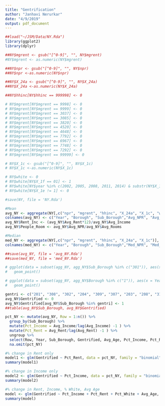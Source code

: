 ```yaml
---
title: "Gentrification"
author: "Janhavi Nerurkar"
date: "4/9/2019"
output: pdf_document
---
```


```r
##load("~/JSM/Data/NY.Rda")
library(ggplot2)
library(dplyr)
```

```r
##NY$mgrent <- gsub("[^0-9]", "", NY$mgrent)
#NY$mgrent <- as.numeric(NY$mgrent)

##NY$npr <- gsub("[^0-9]", "", NY$npr)
##NY$npr <-as.numeric(NY$npr)

##NY$X_24a <- gsub("[^0-9]", "", NY$X_24a)
##NY$X_24a <-as.numeric(NY$X_24a)

##NY$hhinc[NY$hhinc == 999998] <- 0

# NY$mgrent[NY$mgrent == 9998] <- 0
# NY$mgrent[NY$mgrent == 9999] <- 0
# NY$mgrent[NY$mgrent == 3037] <- 0
# NY$mgrent[NY$mgrent == 3085] <- 0
# NY$mgrent[NY$mgrent == 3820] <- 0
# NY$mgrent[NY$mgrent == 4520] <- 0
# NY$mgrent[NY$mgrent == 4648] <- 0
# NY$mgrent[NY$mgrent == 7792] <- 0
# NY$mgrent[NY$mgrent == 6967] <- 0
# NY$mgrent[NY$mgrent == 7748] <- 0
# NY$mgrent[NY$mgrent == 7292] <- 0
# NY$mgrent[NY$mgrent == 99999] <- 0

# NY$X_1c <- gsub("[^0-9]", "", NY$X_1c)
# NY$X_1c <-as.numeric(NY$X_1c)

# NY$white <- 0
# NY$white[NY$X_1f == 01] <- 1
# NY$white[NY$year %in% c(2002, 2005, 2008, 2011, 2014) & substr(NY$X_1f, 1, 2) == 10] <- 1
# NY$white[NY$X_1e != 1] <- 0

#save(NY, file = 'NY.Rda')
```

```r
#Mean
avg_NY <- aggregate(NY[,c("npr", "mgrent", "hhinc", "X_24a", "X_1c", "white")], by = list(NY$year,NY$borough, NY$sba), FUN = mean, na.rm = TRUE)
colnames(avg_NY) <- c("Year", "Borough", "Sub_Borough","Avg_NPR", "Avg_Rent", "Avg_Income", "Avg_Rooms", "Avg_Age", "Pct_White")
avg_NY$Rent_Inc <- (avg_NY$Avg_Rent*12)/avg_NY$Avg_Income
avg_NY$People_Room <- avg_NY$Avg_NPR/avg_NY$Avg_Rooms

#Median
med_NY <- aggregate(NY[,c("npr", "mgrent", "hhinc", "X_24a", "X_1c")], by = list(NY$year,NY$borough, NY$sba), FUN = median, na.rm = TRUE)
colnames(med_NY) <- c("Year", "Borough", "Sub_Borough","Med_NPR", "Med_Rent", "Med_Income", "Med_Rooms", "Med_Age")

##save(avg_NY, file = 'avg_NY.Rda')
##save(med_NY, file = 'med_NY.Rda')
```

```r
# ggplot(data = subset(agg_NY, agg_NY$Sub_Borough %in% c("301")), aes(x = Year, y = Avg_Income), group = 1) +
#   geom_point()
```
```r
# ggplot(data = subset(agg_NY, agg_NY$Borough %in% c("1")), aes(x = Year, y = Avg_Income), group = 1) +
#   geom_point()
```

```r
gentri <- c("201", "308", "302", "204", "309", "307", "203", "208", "310", "101", "401", "207", "102", "216", "209")
avg_NY$Gentrified <- 0
avg_NY$Gentrified[avg_NY$Sub_Borough %in% gentri] <- 1
##table(avg_NY$Sub_Borough, avg_NY$Gentrified)
```

```r
pct_NY <- mutate(avg_NY, Row = 1:n()) %>%
  group_by(Sub_Borough) %>%
  mutate(Pct_Income = Avg_Income/lag(Avg_Income) -1 ) %>%
  mutate(Pct_Rent = Avg_Rent/lag(Avg_Rent) -1 ) %>%
  ungroup %>%
  select(Row, Year, Sub_Borough, Gentrified, Avg_Age, Pct_Income, Pct_Rent, Rent_Inc, Pct_White) %>%
  na.omit(pct_NY)
```


```r
#% change in Rent only
model1 <- glm(Gentrified ~ Pct_Rent, data = pct_NY, family = "binomial")
summary(model1)
```

```r
#% change in Income only
model2 <- glm(Gentrified ~ Pct_Income, data = pct_NY, family = "binomial")
summary(model2)
```

```r
#% change in Rent, Income, % White, Avg Age
model <- glm(Gentrified ~ Pct_Income + Pct_Rent + Pct_White + Avg_Age, data = pct_NY, family = "binomial")
summary(model)
```

